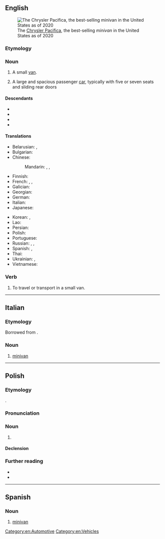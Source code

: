 {{also|Minivan}}
==English==
{{wikipedia}}
[[File:2019 Chrysler Pacifica Touring L, front 7.4.19.jpg|thumb|The [[w:Chrysler Pacifica (minivan)|Chrysler Pacifica]], the best-selling ''minivan'' in the United States as of 2020]]

===Etymology===
{{prefix|en|mini|van}}

===Noun===
{{en-noun}}

# A small [[van]].
# {{lb|en|chiefly|US}} A large and spacious passenger [[car]], typically with five or seven seats and sliding rear doors
#: {{syn|en|people carrier|q1=UK|MPV}}

====Descendants====
* {{desc|ja|ミニバン|tr=miniban|bor=1}}
* {{desc|ko|미니밴|bor=1}}
* {{desc|ru|минивэ́н|bor=1}}
* {{desc|th|มินิแวน|bor=1}}

====Translations====
{{trans-top|small van}}
* Belarusian: {{t|be|мінівэ́н|m}}, {{t|be|міні-фурго́н|m}}
* Bulgarian: {{t|bg|минива́н|m}}
* Chinese:
*: Mandarin: {{t|cmn|[[多功能]][[休旅車]]}}, {{t|cmn|[[多功能]][[休旅车]]|tr=duōgōngnéng xiūlǚchē}}, {{qualifier|slang}} {{t|cmn|微面|tr=wēimiàn}}
* Finnish: {{t+|fi|tila-auto}}
* French: {{t+|fr|fourgonnette}}, {{t|fr|mini-fourgonnette}}, {{t|fr|mini-fourgon}}
* Galician: {{t|gl|furgoneta|f}}
* Georgian: {{t|ka|მინი-ფურგონი}}
* German: {{t|de|Minivan|m}}
* Italian: {{t+|it|monovolume|f}}
* Japanese: {{t|ja|ミニバン|tr=miniban}}
{{trans-mid}}
* Korean: {{t|ko|미니밴}}, {{t+|ko|[[다목적]] [[자동차]](多目的自動車)}}
* Lao: {{t|lo|ລົດຕູ້}}
* Persian: {{t|fa|مینی‌ون|tr=mini-van}}
* Polish: {{t+|pl|minivan|m}}
* Portuguese: {{t|pt|minivan|f}}
* Russian: {{t+|ru|минивэ́н|m}}, {{t+|ru|фурго́н|m}}, {{t+|ru|мини-фурго́н	|m}}
* Spanish: {{t+|es|combi|m}}, {{t|es|monovolumen|m}}
* Thai: {{t|th|มินิแวน}}
* Ukrainian: {{t|uk|мініве́н|m}}, {{t|uk|міні-фурго́н|m}}
* Vietnamese: {{t-needed|vi}}
{{trans-bottom}}

===Verb===
{{en-verb|minivans|minivanning|minivanned}}

# {{lb|en|ambitransitive}} To travel or transport in a small van.

[[Category:en:Automotive]]
[[Category:en:Vehicles]]

----

==Italian==

===Etymology===
Borrowed from {{bor|it|en|minivan}}.

===Noun===
{{it-noun|m|#}}

# [[#English|minivan]]

----

==Polish==
{{wp|lang=pl}}

===Etymology===
{{bor+|pl|en|minivan}}.

===Pronunciation===
{{pl-p}}

===Noun===
{{pl-noun|m-in}}

# {{l|en|minivan}} {{gl|small van}}

====Declension====
{{pl-decl-noun-m-in}}

===Further reading===
* {{R:pl:WSJP}}
* {{R:pl:PWN}}

{{C|pl|Automobiles}}

----

==Spanish==

===Noun===
{{es-noun|m|minivans}}

# [[#English|minivan]]